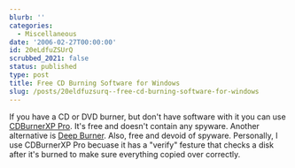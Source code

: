 ```yaml
---
blurb: ''
categories:
  - Miscellaneous
date: '2006-02-27T00:00:00'
id: 20eLdfuZSUrQ
scrubbed_2021: false
status: published
type: post
title: Free CD Burning Software for Windows
slug: /posts/20eldfuzsurq--free-cd-burning-software-for-windows
---
```


If you have a CD or DVD burner, but don't have software with it you
can use [CDBurnerXP Pro](http://www.cdburnerxp.se/). It's free and
doesn't contain any spyware. Another alternative is
[Deep Burner](http://www.deepburner.com/). Also, free and devoid of
spyware. Personally, I use CDBurnerXP Pro becuase it has a "verify"
festure that checks a disk after it's burned to make sure
everything copied over correctly.
